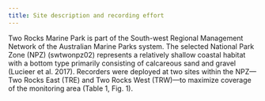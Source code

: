 ```yaml
---
title: Site description and recording effort
---
```


Two Rocks Marine Park is part of the South-west Regional Management Network of the
Australian Marine Parks system. The selected National Park Zone (NPZ) (swtwonpz02)
represents a relatively shallow coastal habitat with a bottom type primarily consisting of
calcareous sand and gravel (Lucieer et al. 2017). Recorders were deployed at two sites within the
NPZ—Two Rocks East (TRE) and Two Rocks West (TRW)—to maximize coverage of the
monitoring area (Table 1, Fig. 1).